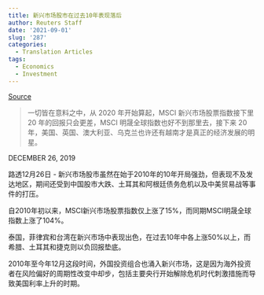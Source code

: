 ```yaml
---
title: 新兴市场股市在过去10年表现落后
author: Reuters Staff
date: '2021-09-01'
slug: '287'
categories:
  - Translation Articles
tags:
  - Economics
  - Investment
---
```


[Source](https://www.reuters.com/article/graphic-emerging-stocks-1226-thur-idCNKBS1YU0AS)

>一切皆在意料之中，从 2020 年开始算起，MSCI 新兴市场股票指数接下里 20 年的回报只会更差，MSCI 明晟全球指数也好不到那里去，接下来 20 年，美国、英国、澳大利亚、乌克兰也许还有越南才是真正的经济发展的明星。


DECEMBER 26, 2019


路透12月26日 - 新兴市场股市虽然在始于2010年的10年开局强劲，但表现不及发达地区，期间还受到中国股市大跌、土耳其和阿根廷债务危机以及中美贸易战等事件的打压。

自2010年初以来，MSCI新兴市场股票指数仅上涨了15%，而同期MSCI明晟全球指数上涨了104%。

泰国，菲律宾和台湾在新兴市场中表现出色，在过去10年中各上涨50%以上，而希腊、土耳其和捷克则以负回报垫底。

2010年至今年12月这段时间，外国投资组合也涌入新兴市场，这是因为海外投资者在风险偏好的周期性改变中却步，包括主要央行开始解除危机时代刺激措施而导致美国利率上升的时期。